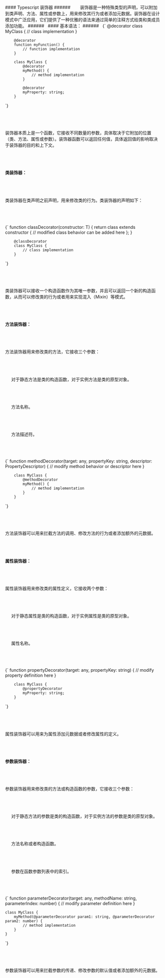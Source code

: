 


<div className="mdx-box">
#### Typescript 装饰器
###### &nbsp;
&nbsp;&nbsp;&nbsp;&nbsp;&nbsp;装饰器是一种特殊类型的声明，可以附加到类声明、方法、属性或参数上，用来修改其行为或者添加元数据。装饰器在设计模式中广泛应用，它们提供了一种优雅的语法来通过简单的注释方式给类和类成员添加功能。
###### &nbsp;
#### 基本语法：
###### &nbsp;
<SyntaxHighlighter language="javascript">
  {`
        @decorator
        class MyClass {
            // class implementation
        }

        @decorator
        function myFunction() {
            // function implementation
        }

        class MyClass {
            @decorator
            myMethod() {
                // method implementation
            }

            @decorator
            myProperty: string;
        }

    
`}
</SyntaxHighlighter>
###### &nbsp;
装饰器本质上是一个函数，它接收不同数量的参数，具体取决于它附加的位置（类、方法、属性或参数）。装饰器函数可以返回任何值，具体返回值的影响取决于装饰器的目的和上下文。
###### &nbsp;
####  类装饰器： 
###### &nbsp;
类装饰器在类声明之前声明，用来修改类的行为。类装饰器的声明如下：
###### &nbsp;
<SyntaxHighlighter language="javascript">
  {`
        function classDecorator<T extends { new(...args: any[]): {} }>(constructor: T) {
            return class extends constructor {
                // modified class behavior can be added here
            };
        }

        @classDecorator
        class MyClass {
            // class implementation
        }
        
`}
</SyntaxHighlighter>
###### &nbsp;
类装饰器可以接收一个构造函数作为其唯一参数，并且可以返回一个新的构造函数，从而可以修改类的行为或者用来实现混入（Mixin）等模式。
###### &nbsp;

####  方法装饰器：
###### &nbsp;
方法装饰器用来修改类的方法，它接收三个参数：
###### &nbsp;
&nbsp;&nbsp;&nbsp;&nbsp;  对于静态方法是类的构造函数，对于实例方法是类的原型对象。
###### &nbsp;
&nbsp;&nbsp;&nbsp;&nbsp;  方法名称。
###### &nbsp;
&nbsp;&nbsp;&nbsp;&nbsp;  方法描述符。
###### &nbsp;
<SyntaxHighlighter language="javascript">
  {`
        function methodDecorator(target: any, propertyKey: string, descriptor: PropertyDescriptor) {
            // modify method behavior or descriptor here
        }

        class MyClass {
            @methodDecorator
            myMethod() {
                // method implementation
            }
        }

`}
</SyntaxHighlighter>
###### &nbsp;
方法装饰器可以用来拦截方法的调用、修改方法的行为或者添加额外的元数据。
###### &nbsp;

#### 属性装饰器：
###### &nbsp;
属性装饰器用来修改类的属性定义，它接收两个参数：
###### &nbsp;
&nbsp;&nbsp;&nbsp;&nbsp;  对于静态属性是类的构造函数，对于实例属性是类的原型对象。
###### &nbsp;
&nbsp;&nbsp;&nbsp;&nbsp;  属性名称。
###### &nbsp;
<SyntaxHighlighter language="javascript">
  {`
        function propertyDecorator(target: any, propertyKey: string) {
            // modify property definition here
        }

        class MyClass {
            @propertyDecorator
            myProperty: string;
        }
`}
</SyntaxHighlighter>
###### &nbsp;
属性装饰器可以用来为属性添加元数据或者修改属性的定义。
###### &nbsp;

#### 参数装饰器：
###### &nbsp;
参数装饰器用来修改类的方法或构造函数的参数，它接收三个参数：
###### &nbsp;
&nbsp;&nbsp;&nbsp;&nbsp; 对于静态方法的参数是类的构造函数，对于实例方法的参数是类的原型对象。
###### &nbsp;
&nbsp;&nbsp;&nbsp;&nbsp;  方法名称或者构造函数。
###### &nbsp;
&nbsp;&nbsp;&nbsp;&nbsp;  参数在函数参数列表中的索引。
###### &nbsp;
<SyntaxHighlighter language="javascript">
  {`
    function parameterDecorator(target: any, methodName: string, parameterIndex: number) {
        // modify parameter definition here
    }

    class MyClass {
        myMethod(@parameterDecorator param1: string, @parameterDecorator param2: number) {
            // method implementation
        }
    }

`}
</SyntaxHighlighter>
###### &nbsp;
参数装饰器可以用来拦截参数的传递、修改参数的默认值或者添加额外的元数据。
###### &nbsp;
</div>



